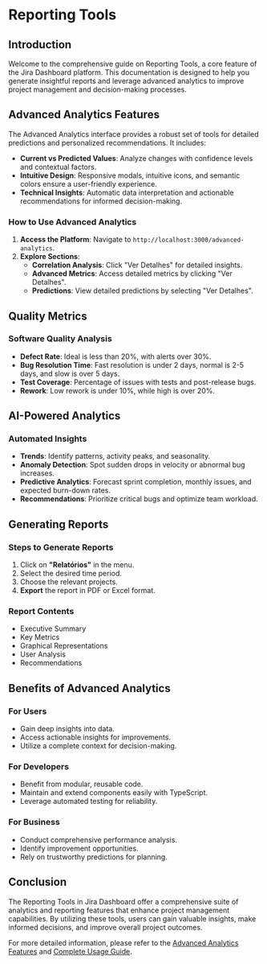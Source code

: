 # Reporting Tools

## Introduction

Welcome to the comprehensive guide on Reporting Tools, a core feature of the Jira Dashboard platform. This documentation is designed to help you generate insightful reports and leverage advanced analytics to improve project management and decision-making processes.

## Advanced Analytics Features

The Advanced Analytics interface provides a robust set of tools for detailed predictions and personalized recommendations. It includes:

- **Current vs Predicted Values**: Analyze changes with confidence levels and contextual factors.
- **Intuitive Design**: Responsive modals, intuitive icons, and semantic colors ensure a user-friendly experience.
- **Technical Insights**: Automatic data interpretation and actionable recommendations for informed decision-making.

### How to Use Advanced Analytics

1. **Access the Platform**: Navigate to `http://localhost:3000/advanced-analytics`.
2. **Explore Sections**:
   - **Correlation Analysis**: Click "Ver Detalhes" for detailed insights.
   - **Advanced Metrics**: Access detailed metrics by clicking "Ver Detalhes".
   - **Predictions**: View detailed predictions by selecting "Ver Detalhes".

## Quality Metrics

### Software Quality Analysis

- **Defect Rate**: Ideal is less than 20%, with alerts over 30%.
- **Bug Resolution Time**: Fast resolution is under 2 days, normal is 2-5 days, and slow is over 5 days.
- **Test Coverage**: Percentage of issues with tests and post-release bugs.
- **Rework**: Low rework is under 10%, while high is over 20%.

## AI-Powered Analytics

### Automated Insights

- **Trends**: Identify patterns, activity peaks, and seasonality.
- **Anomaly Detection**: Spot sudden drops in velocity or abnormal bug increases.
- **Predictive Analytics**: Forecast sprint completion, monthly issues, and expected burn-down rates.
- **Recommendations**: Prioritize critical bugs and optimize team workload.

## Generating Reports

### Steps to Generate Reports

1. Click on **"Relatórios"** in the menu.
2. Select the desired time period.
3. Choose the relevant projects.
4. **Export** the report in PDF or Excel format.

### Report Contents

- Executive Summary
- Key Metrics
- Graphical Representations
- User Analysis
- Recommendations

## Benefits of Advanced Analytics

### For Users

- Gain deep insights into data.
- Access actionable insights for improvements.
- Utilize a complete context for decision-making.

### For Developers

- Benefit from modular, reusable code.
- Maintain and extend components easily with TypeScript.
- Leverage automated testing for reliability.

### For Business

- Conduct comprehensive performance analysis.
- Identify improvement opportunities.
- Rely on trustworthy predictions for planning.

## Conclusion

The Reporting Tools in Jira Dashboard offer a comprehensive suite of analytics and reporting features that enhance project management capabilities. By utilizing these tools, users can gain valuable insights, make informed decisions, and improve overall project outcomes.

For more detailed information, please refer to the [Advanced Analytics Features](https://gitdocai-data/organization/org-3b5b9a00-5655-4c1f-96df-503f2619fb1c/repositories/jira-dash/ADVANCED_ANALYTICS_FEATURES.md) and [Complete Usage Guide](https://gitdocai-data/organization/org-3b5b9a00-5655-4c1f-96df-503f2619fb1c/repositories/jira-dash/GUIA_USO_COMPLETO.md).
